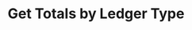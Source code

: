 ---
title: "Get Totals by Ledger Type"
openapi: "GET /v0/reports/users/{user_id}/types-totals"
description: "Get totals by ledger type within a given date range."
---